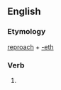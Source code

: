 ==English==

===Etymology===
[[reproach]] + [[-eth]]

===Verb===
{{en-verb form}}

# {{archaic third-person singular of|reproach}}